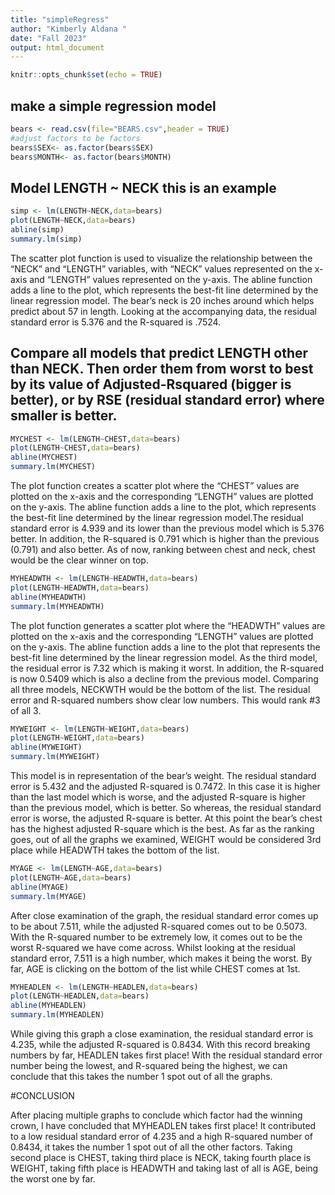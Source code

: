 ```yaml
---
title: "simpleRegress"
author: "Kimberly Aldana "
date: "Fall 2023"
output: html_document
---
```


```r
knitr::opts_chunk$set(echo = TRUE)
```

## make a simple regression model

```r
bears <- read.csv(file="BEARS.csv",header = TRUE)
#adjust factors to be factors
bears$SEX<- as.factor(bears$SEX)
bears$MONTH<- as.factor(bears$MONTH)
```

## Model LENGTH ~ NECK  this is an example  

```r
simp <- lm(LENGTH~NECK,data=bears)
plot(LENGTH~NECK,data=bears)
abline(simp)
summary.lm(simp)
```


The scatter plot function is used to visualize the relationship between the "NECK" and "LENGTH" variables, with "NECK" values represented on the x-axis and "LENGTH" values represented on the y-axis. The abline function adds a line to the plot, which represents the best-fit line determined by the linear regression model. The bear's neck is 20 inches around which helps predict about 57 in length. Looking at the accompanying data, the residual standard error is 5.376 and the R-squared is .7524.






## Compare all models that predict LENGTH other than NECK. Then order them from worst to best by its value of Adjusted-Rsquared (bigger is better), or by RSE (residual standard error) where smaller is better. 


```r
MYCHEST <- lm(LENGTH~CHEST,data=bears)
plot(LENGTH~CHEST,data=bears)
abline(MYCHEST)
summary.lm(MYCHEST)
```

The plot function creates a scatter plot where the "CHEST" values are plotted on the x-axis and the corresponding "LENGTH" values are plotted on the y-axis. The abline function adds a line to the plot, which represents the best-fit line determined by the linear regression model.The residual standard error is 4.939 and its lower than the previous model which is 5.376 better. In addition, the R-squared is 0.791 which is higher than the previous (0.791) and also better. As of now, ranking between chest and neck, chest would be the clear winner on top.



```r
MYHEADWTH <- lm(LENGTH~HEADWTH,data=bears)
plot(LENGTH~HEADWTH,data=bears)
abline(MYHEADWTH)
summary.lm(MYHEADWTH)
```

The plot function generates a scatter plot where the "HEADWTH" values are plotted on the x-axis and the corresponding "LENGTH" values are plotted on the y-axis. The abline function adds a line to the plot that represents the best-fit line determined by the linear regression model. As the third model, the residual error is 7.32 which is making it worst. In addition, the R-squared is now 0.5409 which is also a decline from the previous model. Comparing all three models, NECKWTH would be the bottom of the list. The residual error and R-squared numbers show clear low numbers. This would rank #3 of all 3.


```r
MYWEIGHT <- lm(LENGTH~WEIGHT,data=bears)
plot(LENGTH~WEIGHT,data=bears)
abline(MYWEIGHT)
summary.lm(MYWEIGHT)
```

This model is in representation of the bear's weight. The residual standard error is 5.432 and the adjusted R-squared is 0.7472. In this case it is higher than the last model which is worse, and the adjusted R-square is higher than the previous model, which is better. So whereas, the residual standard error is worse, the adjusted R-square is better. At this point the bear's chest has the highest adjusted R-square which is the best. As far as the ranking goes, out of all the graphs we examined, WEIGHT would be considered 3rd place while HEADWTH takes the bottom of the list.



```r
MYAGE <- lm(LENGTH~AGE,data=bears)
plot(LENGTH~AGE,data=bears)
abline(MYAGE)
summary.lm(MYAGE)
```

After close examination of the graph, the residual standard error comes up to be about 7.511, while the adjusted R-squared comes out to be 0.5073. With the R-squared number to be extremely low, it comes out to be the worst R-squared we have come across. Whilst looking at the residual standard error, 7.511 is a high number, which makes it being the worst. By far, AGE is clicking on the bottom of the list while CHEST comes at 1st.



```r
MYHEADLEN <- lm(LENGTH~HEADLEN,data=bears)
plot(LENGTH~HEADLEN,data=bears)
abline(MYHEADLEN)
summary.lm(MYHEADLEN)
```

While giving this graph a close examination, the residual standard error is 4.235, while the adjusted R-squared is 0.8434. With this record breaking numbers by far, HEADLEN takes first place! With the residual standard error number being the lowest, and R-squared being the highest, we can conclude that this takes the number 1 spot out of all the graphs.


#CONCLUSION 

After placing multiple graphs to conclude which factor had the winning crown, I have concluded that MYHEADLEN takes first place! It contributed to a low residual standard error of 4.235 and a high R-squared number of 0.8434, it takes the number 1 spot out of all the other factors. Taking second place is CHEST, taking third place is NECK, taking fourth place is WEIGHT, taking fifth place is HEADWTH and taking last of all is AGE, being the worst one by far. 


